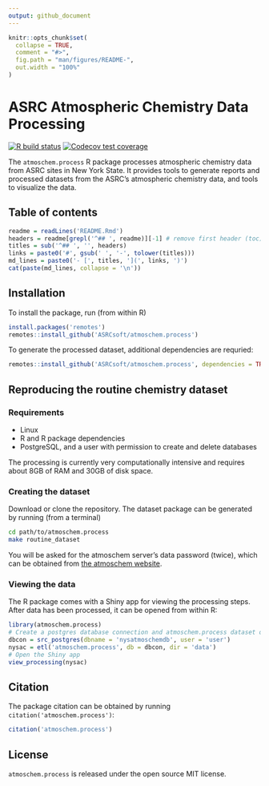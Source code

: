 ```yaml
---
output: github_document
---
```


<!-- README.md is generated from README.Rmd. Please edit that file -->

```r
knitr::opts_chunk$set(
  collapse = TRUE,
  comment = "#>",
  fig.path = "man/figures/README-",
  out.width = "100%"
)
```

# ASRC Atmospheric Chemistry Data Processing

[![R build status](https://github.com/ASRCsoft/atmoschem.process/workflows/R-CMD-check/badge.svg)](https://github.com/ASRCsoft/atmoschem.process/actions)
[![Codecov test coverage](https://codecov.io/gh/ASRCsoft/atmoschem.process/branch/master/graph/badge.svg)](https://codecov.io/gh/ASRCsoft/atmoschem.process?branch=master)

The `atmoschem.process` R package processes atmospheric chemistry data from ASRC
sites in New York State. It provides tools to generate reports and processed
datasets from the ASRC's atmospheric chemistry data, and tools to visualize the
data.

## Table of contents

```r
readme = readLines('README.Rmd')
headers = readme[grepl('^## ', readme)][-1] # remove first header (toc)
titles = sub('^## ', '', headers)
links = paste0('#', gsub(' ', '-', tolower(titles)))
md_lines = paste0('- [', titles, '](', links, ')')
cat(paste(md_lines, collapse = '\n'))
```

## Installation

To install the package, run (from within R)

```R
install.packages('remotes')
remotes::install_github('ASRCsoft/atmoschem.process')
```

To generate the processed dataset, additional dependencies are requried:

```R
remotes::install_github('ASRCsoft/atmoschem.process', dependencies = TRUE)
```

## Reproducing the routine chemistry dataset

### Requirements

- Linux
- R and R package dependencies
- PostgreSQL, and a user with permission to create and delete databases

The processing is currently very computationally intensive and requires about
8GB of RAM and 30GB of disk space.

### Creating the dataset

Download or clone the repository. The dataset package can be generated by
running (from a terminal)

```sh
cd path/to/atmoschem.process
make routine_dataset
```

You will be asked for the atmoschem server's data password (twice), which can be
obtained from [the atmoschem website](http://atmoschem.asrc.cestm.albany.edu/).

### Viewing the data

The R package comes with a Shiny app for viewing the processing steps. After
data has been processed, it can be opened from within R:

```R
library(atmoschem.process)
# Create a postgres database connection and atmoschem.process dataset object
dbcon = src_postgres(dbname = 'nysatmoschemdb', user = 'user')
nysac = etl('atmoschem.process', db = dbcon, dir = 'data')
# Open the Shiny app
view_processing(nysac)
```

## Citation

The package citation can be obtained by running `citation('atmoschem.process')`:

```r
citation('atmoschem.process')
```

## License

`atmoschem.process` is released under the open source MIT license.
